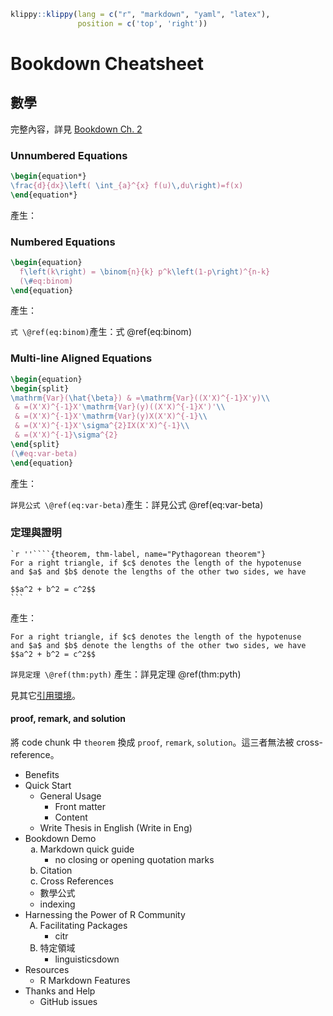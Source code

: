 ```r
klippy::klippy(lang = c("r", "markdown", "yaml", "latex"),
               position = c('top', 'right'))
```

# Bookdown Cheatsheet

## 數學 {#math}

完整內容，詳見 [Bookdown Ch. 2](https://bookdown.org/yihui/bookdown/markdown-extensions-by-bookdown.html)

### Unnumbered Equations

```latex
\begin{equation*} 
\frac{d}{dx}\left( \int_{a}^{x} f(u)\,du\right)=f(x)
\end{equation*} 
```

產生：

\begin{equation*} 
\frac{d}{dx}\left( \int_{a}^{x} f(u)\,du\right)=f(x)
\end{equation*} 


### Numbered Equations
```latex
\begin{equation} 
  f\left(k\right) = \binom{n}{k} p^k\left(1-p\right)^{n-k}
  (\#eq:binom)
\end{equation} 
```

產生：

\begin{equation} 
  f\left(k\right) = \binom{n}{k} p^k\left(1-p\right)^{n-k}
  (\#eq:binom)
\end{equation} 

`式 \@ref(eq:binom)`產生：式 \@ref(eq:binom)


### Multi-line Aligned Equations

```latex
\begin{equation} 
\begin{split}
\mathrm{Var}(\hat{\beta}) & =\mathrm{Var}((X'X)^{-1}X'y)\\
 & =(X'X)^{-1}X'\mathrm{Var}(y)((X'X)^{-1}X')'\\
 & =(X'X)^{-1}X'\mathrm{Var}(y)X(X'X)^{-1}\\
 & =(X'X)^{-1}X'\sigma^{2}IX(X'X)^{-1}\\
 & =(X'X)^{-1}\sigma^{2}
\end{split}
(\#eq:var-beta)
\end{equation} 
```

產生：

\begin{equation} 
\begin{split}
\mathrm{Var}(\hat{\beta}) & =\mathrm{Var}((X'X)^{-1}X'y)\\
 & =(X'X)^{-1}X'\mathrm{Var}(y)((X'X)^{-1}X')'\\
 & =(X'X)^{-1}X'\mathrm{Var}(y)X(X'X)^{-1}\\
 & =(X'X)^{-1}X'\sigma^{2}IX(X'X)^{-1}\\
 & =(X'X)^{-1}\sigma^{2}
\end{split}
(\#eq:var-beta)
\end{equation} 

`詳見公式 \@ref(eq:var-beta)`產生：詳見公式 \@ref(eq:var-beta)

### 定理與證明 {#theorem-proof}


    `r ''````{theorem, thm-label, name="Pythagorean theorem"}
    For a right triangle, if $c$ denotes the length of the hypotenuse
    and $a$ and $b$ denote the lengths of the other two sides, we have
    
    $$a^2 + b^2 = c^2$$
    ```

產生：

```theorem
For a right triangle, if $c$ denotes the length of the hypotenuse
and $a$ and $b$ denote the lengths of the other two sides, we have
$$a^2 + b^2 = c^2$$
```

`詳見定理 \@ref(thm:pyth)` 產生：詳見定理 \@ref(thm:pyth)

見其它[引用環境](https://bookdown.org/yihui/bookdown/markdown-extensions-by-bookdown.html#tab:theorem-envs)。

#### proof, remark, and solution

將 code chunk 中 `theorem` 換成 `proof`, `remark`, `solution`。這三者無法被 cross-reference。


- Benefits
- Quick Start
    - General Usage
        - Front matter
        - Content
    - Write Thesis in English (Write in Eng)
- Bookdown Demo
    a) Markdown quick guide
        - no closing or opening quotation marks
    a) Citation
    a) Cross References
    - 數學公式
    - indexing
- Harnessing the Power of R Community
    A) Facilitating Packages
        - citr
    A) 特定領域
        - linguisticsdown
- Resources
    - R Markdown Features
- Thanks and Help
    - GitHub issues
